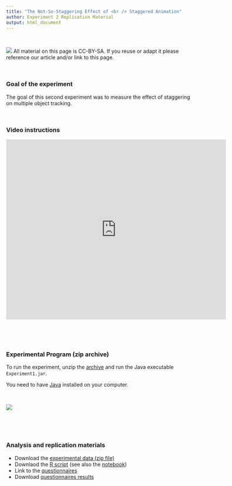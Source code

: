 ```yaml
---
title: "The Not-So-Staggering Effect of <br /> Staggered Animation"
author: Experiment 2 Replication Material
output: html_document
---
```


<style>
  .col2 {
    columns: 2 200px;         /* number of columns and width in pixels*/
    -webkit-columns: 2 200px; /* chrome, safari */
    -moz-columns: 2 200px;    /* firefox */
  }
 
</style>


&nbsp;

[![](http://i.creativecommons.org/l/by-sa/3.0/88x31.png)](http://creativecommons.org/licenses/by-sa/3.0/) All material on this page is CC-BY-SA. If you reuse or adapt it please reference our article and/or link to this page.


&nbsp;

### Goal of the experiment
The goal of this second experiment was to measure the effect of staggering on multiple object tracking.



&nbsp;



### Video instructions
<iframe width="600" height="490" src="https://www.youtube.com/embed/2MfWF6sLzpo" frameborder="0" allowfullscreen></iframe>


&nbsp;


&nbsp;



### Experimental Program (zip archive)

To run the experiment, unzip the [archive](https://github.com/fannychevalier/staggered-animation/blob/master/experimental-materials/The%20Not%20So%20Staggering%20Effect%20of%20Staggered%20Animations%20-%20Experiment%202.zip) and run the Java executable `Experiment1.jar`.

You need to have [Java](https://www.java.com/en/download/) installed on your computer.

&nbsp;


[![](images/stagger-java.png)](https://github.com/fannychevalier/staggered-animation/blob/master/The%20Not%20So%20Staggering%20Effect%20of%20Staggered%20Animations%20-%20Experiment%201.zip) 



&nbsp;


&nbsp;

### Analysis and replication materials

* Download the [experimental data (zip file)](https://github.com/fannychevalier/staggered-animation/blob/master/experimental-materials/xp2-logs.zip)
* Downlaod the [R script](https://github.com/fannychevalier/staggered-animation/blob/master/experimental-materials/staggeredAnimation-xp2.R) (see also the [notebook](https://github.com/fannychevalier/staggered-animation/blob/master/notebook/experiment2.ipynb))
* Link to the [questionnaires](https://docs.google.com/forms/d/e/1FAIpQLSfRQGNi1Fozm8qEme-EQdZqH_w2Alfx3sObcizw1iDqlxjRmQ/viewform)
* Download [questionnaires results](https://github.com/fannychevalier/staggered-animation/blob/master/experimental-materials/staggeredAnimation-xp2-questionnaireresponses.xlsx)


&nbsp;
